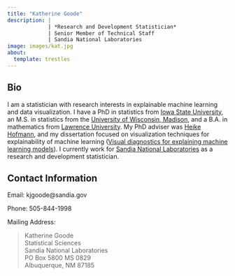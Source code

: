 ```yaml
---
title: "Katherine Goode"
description: | 
             | *Research and Development Statistician*
             | Senior Member of Technical Staff
             | Sandia National Laboratories 
image: images/kat.jpg
about:
  template: trestles
---
```


::: column-page
## Bio

I am a statistician with research interests in explainable machine learning and data visualization. I have a PhD in statistics from [Iowa State University](https://www.stat.iastate.edu/), an M.S. in statistics from the [University of Wisconsin, Madison](https://stat.wisc.edu/), and a B.A. in mathematics from [Lawrence University](https://www.lawrence.edu/academics/college/mathematics). My PhD adviser was [Heike Hofmann](https://github.com/heike), and my dissertation focused on visualization techniques for explainability of machine learning ([Visual diagnostics for explaining machine learning models](https://dr.lib.iastate.edu/items/abac51d2-c05b-4ef2-90f5-03740ff5c682)). I currently work for [Sandia National Laboratories](https://www.sandia.gov/) as a research and development statistician.

## Contact Information

Email: kjgoode\@sandia.gov

Phone: 505-844-1998

Mailing Address:

> Katherine Goode\
> Statistical Sciences\
> Sandia National Laboratories\
> PO Box 5800 MS 0829\
> Albuquerque, NM 87185
:::
